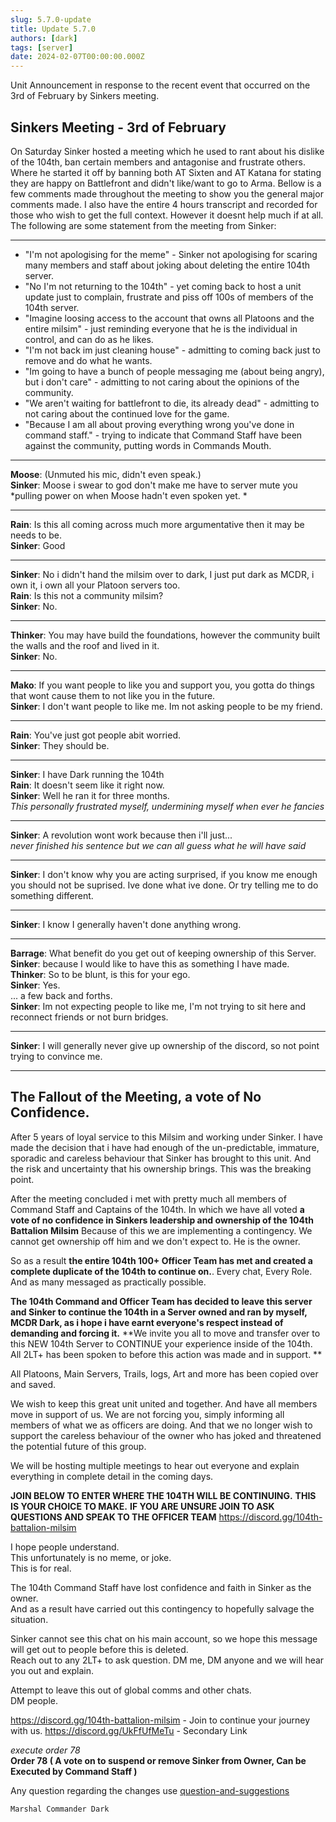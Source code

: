 ```yaml
---
slug: 5.7.0-update
title: Update 5.7.0
authors: [dark]
tags: [server]
date: 2024-02-07T00:00:00.000Z
---
```


Unit Announcement in response to the recent event that occurred on the 3rd of February by Sinkers meeting.

<!-- truncate -->


## Sinkers Meeting - 3rd of February

On Saturday Sinker hosted a meeting which he used to rant about his dislike of the 104th, ban certain members and antagonise and frustrate others.
Where he started it off by banning both AT Sixten and AT Katana for stating they are happy on Battlefront and didn't like/want to go to Arma.
Bellow is a few comments made throughout the meeting to show you the general major comments made. I also have the entire 4 hours transcript and recorded for those who wish to get the full context. However it doesnt help much if at all.
The following are some statement from the meeting from Sinker:

----
- "I'm not apologising for the meme" - Sinker not apologising for scaring many members and staff about joking about deleting the entire 104th server.
- "No I'm not returning to the 104th" - yet coming back to host a unit update just to complain, frustrate and piss off 100s of members of the 104th server.
- "Imagine loosing access to the account that owns all Platoons and the entire milsim" - just reminding everyone that he is the individual in control, and can do as he likes.
- "I'm not back im just cleaning house" - admitting to coming back just to remove and do what he wants.
- "Im going to have a bunch of people messaging me (about being angry), but i don't care" - admitting to not caring about the opinions of the community.
- "We aren't waiting for battlefront to die, its already dead" - admitting to not caring about the continued love for the game.
- "Because I am all about proving everything wrong you've done in command staff." - trying to indicate that Command Staff have been against the community, putting words in Commands Mouth.

----
**Moose**: (Unmuted his mic, didn't even speak.)<br />
**Sinker**: Moose i swear to god don't make me have to server mute you<br />
*pulling power on when Moose hadn't even spoken yet. *<br />

----
**Rain**: Is this all coming across much more argumentative then it may be needs to be.<br />
**Sinker**: Good<br />

----
**Sinker**: No i didn't hand the milsim over to dark, I just put dark as MCDR, i own it, i own all your Platoon servers too.<br />
**Rain**: Is this not a community milsim?<br />
**Sinker**: No.<br />

----
**Thinker**: You may have build the foundations, however the community built the walls and the roof and lived in it.<br />
**Sinker**: No.<br />

----
**Mako**: If you want people to like you and support you, you gotta do things that wont cause them to not like you in the future.<br />
**Sinker**: I don't want people to like me. Im not asking people to be my friend.<br />

----
**Rain**: You've just got people abit worried.<br />
**Sinker**: They should be.<br />

----
**Sinker**: I have Dark running the 104th<br />
**Rain**: It doesn't seem like it right now.<br />
**Sinker**: Well he ran it for three months.<br />
*This personally frustrated myself, undermining myself when ever he fancies*<br />

----
**Sinker**: A revolution wont work because then i'll just...<br />
*never finished his sentence but we can all guess what he will have said*<br />

----
**Sinker**: I don't know why you are acting surprised, if you know me enough you should not be suprised. Ive done what ive done. Or try telling me to do something different.<br />

----
**Sinker**: I know I generally haven't done anything wrong.<br />

----
**Barrage**: What benefit do you get out of keeping ownership of this Server.<br />
**Sinker**: because I would like to have this as something I have made.<br />
**Thinker**: So to be blunt, is this for your ego.<br />
**Sinker**: Yes.<br />
... a few back and forths.<br />
**Sinker**: Im not expecting people to like me, I'm not trying to sit here and reconnect friends or not burn bridges.<br />

----
**Sinker**: I will generally never give up ownership of the discord, so not point trying to convince me.<br />

----


## The Fallout of the Meeting, a vote of No Confidence.
After 5 years of loyal service to this Milsim and working under Sinker. I have made the decision that i have had enough of the un-predictable, immature, sporadic and careless behaviour that Sinker has brought to this unit.
And the risk and uncertainty that his ownership brings.
This was the breaking point.

After the meeting concluded i met with pretty much all members of Command Staff and Captains of the 104th. In which we have all voted **a vote of no confidence in Sinkers leadership and ownership of the 104th Battalion Milsim**
Because of this we are implementing a contingency. We cannot get ownership off him and we don't expect to. He is the owner.

So as a result **the entire 104th 100+ Officer Team has met and created a complete duplicate of the 104th to continue on.**. Every chat, Every Role. And as many messaged as practically possible.

**The 104th Command and Officer Team has decided to leave this server and Sinker to continue the 104th in a Server owned and ran by myself, MCDR Dark, as i hope i have earnt everyone's respect instead of demanding and forcing it.**
**We invite you all to move and transfer over to this NEW 104th Server to CONTINUE your experience inside of the 104th. All 2LT+ has been spoken to before this action was made and in support. **

All Platoons, Main Servers, Trails, logs, Art and more has been copied over and saved.

We wish to keep this great unit united and together. And have all members move in support of us. We are not forcing you, simply informing all members of what we as officers are doing.
And that we no longer wish to support the careless behaviour of the owner who has joked and threatened the potential future of this group.

We will be hosting multiple meetings to hear out everyone and explain everything in complete detail in the coming days.

**JOIN BELOW TO ENTER WHERE THE 104TH WILL BE CONTINUING.**
**THIS IS YOUR CHOICE TO MAKE.**
**IF YOU ARE UNSURE JOIN TO ASK QUESTIONS AND SPEAK TO THE OFFICER TEAM**
https://discord.gg/104th-battalion-milsim

I hope people understand.<br />
This unfortunately is no meme, or joke. <br />
This is for real. <br />

The 104th Command Staff have lost confidence and faith in Sinker as the owner. <br />
And as a result have carried out this contingency to hopefully salvage the situation. <br />

Sinker cannot see this chat on his main account, so we hope this message will get out to people before this is deleted. <br />
Reach out to any 2LT+ to ask question. DM me, DM anyone and we will hear you out and explain. <br />

Attempt to leave this out of global comms and other chats. <br />
DM people. <br />

https://discord.gg/104th-battalion-milsim - Join to continue your journey with us.
https://discord.gg/UkFfUfMeTu - Secondary Link


*execute order 78*<br />
**Order 78 ( A vote on to suspend or remove Sinker from Owner, Can be Executed by Command Staff )**

Any question regarding the changes use [question-and-suggestions](https://discord.com/channels/1198378556137410660/1198460745361395722)

`Marshal Commander Dark`
